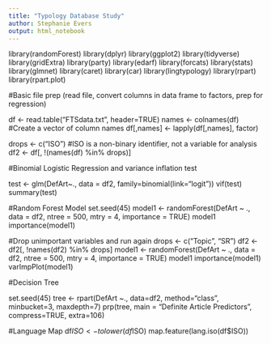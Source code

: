 ```yaml
---
title: "Typology Database Study"
author: Stephanie Evers
output: html_notebook
---
```


library(randomForest)
library(dplyr)
library(ggplot2)
library(tidyverse)
library(gridExtra)
library(party)
library(edarf)
library(forcats)
library(stats)
library(glmnet)
library(caret)
library(car)
library(lingtypology)
library(rpart)
library(rpart.plot)

#Basic file prep (read file, convert columns in data frame to factors, prep for regression)

df <- read.table("FTSdata.txt", header=TRUE)
names <- colnames(df) #Create a vector of column names
df[,names] <- lapply(df[,names], factor)

drops <- c("ISO") #ISO is a non-binary identifier, not a variable for analysis
df2 <- df[, !(names(df) %in% drops)] 

#Binomial Logistic Regression and variance inflation test

test <- glm(DefArt~., data = df2, family=binomial(link="logit"))
vif(test)
summary(test)

#Random Forest Model
set.seed(45)
model1 <- randomForest(DefArt ~ ., data = df2, ntree = 500, mtry = 4, importance = TRUE)
model1
importance(model1)


#Drop unimportant variables and run again
drops <- c("Topic", "SR")
df2 <- df2[, !names(df2) %in% drops]
model1 <- randomForest(DefArt ~ ., data = df2, ntree = 500, mtry = 4, importance = TRUE)
model1
importance(model1)
varImpPlot(model1)

#Decision Tree

set.seed(45)
tree <- rpart(DefArt ~., data=df2, method="class", minbucket=3, maxdepth=7)
prp(tree, main = "Definite Article Predictors", compress=TRUE, extra=106)

#Language Map
df$ISO <- tolower(df$ISO)
map.feature(lang.iso(df$ISO))




